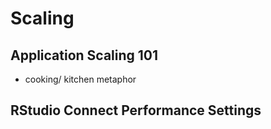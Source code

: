 # Scaling 

## Application Scaling 101

- cooking/ kitchen metaphor

## RStudio Connect Performance Settings
